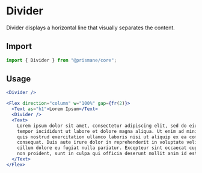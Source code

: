 # Divider

Divider displays a horizontal line that visually separates the content.

## Import

```js
import { Divider } from "@prismane/core";
```

## Usage

```jsx
<Divider />
```

```jsx
<Flex direction="column" w="100%" gap={fr(2)}>
  <Text as="h1">Lorem Ipsum</Text>
  <Divider />
  <Text>
    Lorem ipsum dolor sit amet, consectetur adipiscing elit, sed do eiusmod
    tempor incididunt ut labore et dolore magna aliqua. Ut enim ad minim veniam,
    quis nostrud exercitation ullamco laboris nisi ut aliquip ex ea commodo
    consequat. Duis aute irure dolor in reprehenderit in voluptate velit esse
    cillum dolore eu fugiat nulla pariatur. Excepteur sint occaecat cupidatat
    non proident, sunt in culpa qui officia deserunt mollit anim id est laborum.
  </Text>
</Flex>
```
